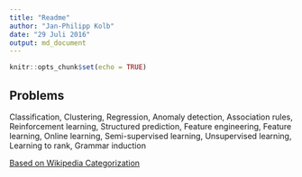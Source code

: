 ```yaml
---
title: "Readme"
author: "Jan-Philipp Kolb"
date: "29 Juli 2016"
output: md_document
---
```


```r
knitr::opts_chunk$set(echo = TRUE)
```

## Problems

Classification, Clustering, Regression, 
Anomaly detection, Association rules, Reinforcement learning, Structured prediction, Feature engineering, Feature learning, Online learning, Semi-supervised learning, Unsupervised learning, Learning to rank, Grammar induction 



[Based on Wikipedia Categorization ](https://en.wikipedia.org/wiki/Machine_learning)